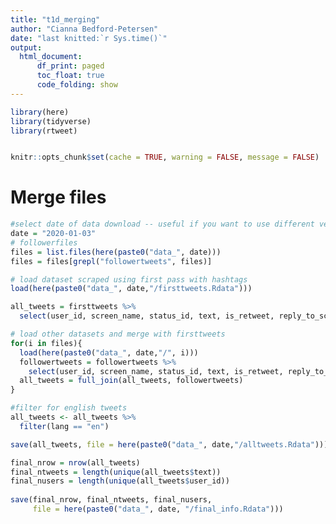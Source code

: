 ```yaml
---
title: "t1d_merging"
author: "Cianna Bedford-Petersen"
date: "last knitted:`r Sys.time()`"
output: 
  html_document:
      df_print: paged
      toc_float: true 
      code_folding: show
---
```


```r

library(here)
library(tidyverse)
library(rtweet)


knitr::opts_chunk$set(cache = TRUE, warning = FALSE, message = FALSE)
```

# Merge files
```r

#select date of data download -- useful if you want to use different versions
date = "2020-01-03"
# followerfiles
files = list.files(here(paste0("data_", date)))
files = files[grepl("followertweets", files)]

# load dataset scraped using first pass with hashtags
load(here(paste0("data_", date,"/firsttweets.Rdata")))

all_tweets = firsttweets %>%
  select(user_id, screen_name, status_id, text, is_retweet, reply_to_screen_name, Date, Time, Zone, country, lang, followers_count)

# load other datasets and merge with firsttweets
for(i in files){
  load(here(paste0("data_", date,"/", i)))
  followertweets = followertweets %>%
    select(user_id, screen_name, status_id, text, is_retweet, reply_to_screen_name, Date, Time, Zone, country, lang, followers_count)
  all_tweets = full_join(all_tweets, followertweets)
}

#filter for english tweets
all_tweets <- all_tweets %>% 
  filter(lang == "en")

save(all_tweets, file = here(paste0("data_", date,"/alltweets.Rdata")))

final_nrow = nrow(all_tweets)
final_ntweets = length(unique(all_tweets$text))
final_nusers = length(unique(all_tweets$user_id))
  
save(final_nrow, final_ntweets, final_nusers,
     file = here(paste0("data_", date, "/final_info.Rdata")))

```


